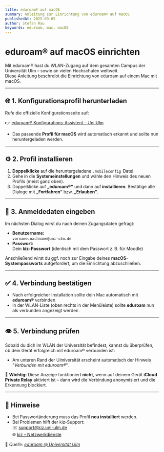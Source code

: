 ```yaml
---
title: eduroam® auf macOS
summary: Anleitung zur Einrichtung von eduroam® auf macOS
publishedAt: 2025-09-05
author: Stefan Rau
keywords: eduroam, mac, macOS
---
```


# eduroam® auf macOS einrichten

Mit eduroam® hast du WLAN-Zugang auf dem gesamten Campus der Universität Ulm – sowie an vielen Hochschulen weltweit.  
Diese Anleitung beschreibt die Einrichtung von eduroam auf einem Mac mit macOS.

---

## 🌐 1. Konfigurationsprofil herunterladen

Rufe die offizielle Konfigurationsseite auf:

👉 [eduroam® Konfigurations-Assistent – Uni Ulm](https://cat.eduroam.org/?idp=5074&profile=13597)

- Das passende **Profil für macOS** wird automatisch erkannt und sollte nun heruntergeladen werden.

---

## ⚙️ 2. Profil installieren

1. **Doppelklicke** auf die heruntergeladene `.mobileconfig`-Datei.
2. Gehe in die **Systemeinstellungen** und wähle den Hinweis des neuen Profils (meist ganz oben).
3. Doppelklicke auf **„eduroam®“** und dann auf **installieren**. Bestätige alle Dialoge mit **„Fortfahren“** bzw. **„Erlauben“**.

---

## 🔐 3. Anmeldedaten eingeben

Im nächsten Dialog wirst du nach deinen Zugangsdaten gefragt:

- **Benutzername:**  
  `vorname.nachname@uni-ulm.de`
- **Passwort:**  
  Dein **kiz-Passwort** (identisch mit dem Passwort z. B. für Moodle)

Anschließend wirst du ggf. noch zur Eingabe deines **macOS-Systempassworts** aufgefordert, um die Einrichtung abzuschließen.

---

## ✅ 4. Verbindung bestätigen

- Nach erfolgreicher Installation sollte dein Mac automatisch mit **eduroam®** verbinden.
- In der WLAN-Liste (oben rechts in der Menüleiste) sollte **eduroam** nun als verbunden angezeigt werden.

---

## 👁️ 5. Verbindung prüfen

Sobald du dich im WLAN der Universität befindest, kannst du überprüfen, ob dein Gerät erfolgreich mit eduroam® verbunden ist:

- Am unteren Rand der Ulmiversität erscheint automatisch der Hinweis "_Verbunden mit eduroam®_".

🛑 **Wichtig:** Diese Anzeige funktioniert **nicht**, wenn auf deinem Gerät **iCloud Private Relay** aktiviert ist – dann wird die Verbindung anonymisiert und die Erkennung blockiert.

---

## 📎 Hinweise

- Bei Passwortänderung muss das Profil **neu installiert** werden.
- Bei Problemen hilft der kiz-Support:  
  ✉️ [support@kiz.uni-ulm.de](mailto:support@kiz.uni-ulm.de)  
  🌐 [kiz – Netzwerkdienste](https://www.uni-ulm.de/einrichtungen/kiz/)

🔗 _Quelle: [eduroam @ Universität Ulm](https://www.uni-ulm.de/einrichtungen/kiz/service-katalog/netzwerk-konnektivitaet/wlan/eduroam/)_
